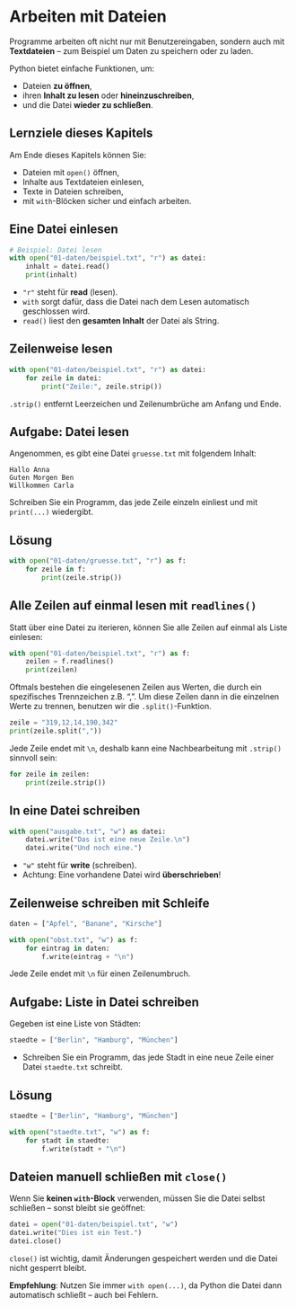 # Arbeiten mit Dateien

Programme arbeiten oft nicht nur mit Benutzereingaben, sondern auch mit **Textdateien** – zum Beispiel um Daten zu speichern oder zu laden.

Python bietet einfache Funktionen, um:

- Dateien **zu öffnen**,
- ihren **Inhalt zu lesen** oder **hineinzuschreiben**,
- und die Datei **wieder zu schließen**.

## Lernziele dieses Kapitels

Am Ende dieses Kapitels können Sie:

- Dateien mit `open()` öffnen,
- Inhalte aus Textdateien einlesen,
- Texte in Dateien schreiben,
- mit `with`-Blöcken sicher und einfach arbeiten.

## Eine Datei einlesen

```python
# Beispiel: Datei lesen
with open("01-daten/beispiel.txt", "r") as datei:
    inhalt = datei.read()
    print(inhalt)
```

- `"r"` steht für **read** (lesen).
- `with` sorgt dafür, dass die Datei nach dem Lesen automatisch geschlossen wird.
- `read()` liest den **gesamten Inhalt** der Datei als String.

## Zeilenweise lesen

```python
with open("01-daten/beispiel.txt", "r") as datei:
    for zeile in datei:
        print("Zeile:", zeile.strip())
```

::: {.callout-note collapse="false"}
`.strip()` entfernt Leerzeichen und Zeilenumbrüche am Anfang und Ende.
:::

::: {.callout-tip collapse="true"}
## Aufgabe: Datei lesen

Angenommen, es gibt eine Datei `gruesse.txt` mit folgendem Inhalt:

```
Hallo Anna
Guten Morgen Ben
Willkommen Carla
```

Schreiben Sie ein Programm, das jede Zeile einzeln einliest und mit `print(...)` wiedergibt.

::: {.callout-caution icon="false" collapse="true"}
## Lösung
```python
with open("01-daten/gruesse.txt", "r") as f:
    for zeile in f:
        print(zeile.strip())
```
:::
:::

## Alle Zeilen auf einmal lesen mit `readlines()`

Statt über eine Datei zu iterieren, können Sie alle Zeilen auf einmal als Liste einlesen:

```python
with open("01-daten/beispiel.txt", "r") as f:
    zeilen = f.readlines()
    print(zeilen)
```

::: {.callout-important collapse="false"}
Oftmals bestehen die eingelesenen Zeilen aus Werten, die durch ein spezifisches 
Trennzeichen z.B. ",". Um diese Zeilen dann in die einzelnen Werte zu trennen, 
benutzen wir die `.split()`-Funktion.

```python
zeile = "319,12,14,190,342"
print(zeile.split(","))
```

Jede Zeile endet mit `\n`, deshalb kann eine Nachbearbeitung mit `.strip()` sinnvoll sein:

```python
for zeile in zeilen:
    print(zeile.strip())
```
:::

## In eine Datei schreiben

```python
with open("ausgabe.txt", "w") as datei:
    datei.write("Das ist eine neue Zeile.\n")
    datei.write("Und noch eine.")
```

- `"w"` steht für **write** (schreiben).
- Achtung: Eine vorhandene Datei wird **überschrieben**!

## Zeilenweise schreiben mit Schleife

```python
daten = ["Apfel", "Banane", "Kirsche"]

with open("obst.txt", "w") as f:
    for eintrag in daten:
        f.write(eintrag + "\n")
```

::: {.callout-important collapse="false"}
Jede Zeile endet mit `\n` für einen Zeilenumbruch.
:::

::: {.callout-tip collapse="true"}
## Aufgabe: Liste in Datei schreiben

Gegeben ist eine Liste von Städten:

```python
staedte = ["Berlin", "Hamburg", "München"]
```

- Schreiben Sie ein Programm, das jede Stadt in eine neue Zeile einer Datei `staedte.txt` schreibt.

::: {.callout-caution icon="false" collapse="true"}
## Lösung
```python
staedte = ["Berlin", "Hamburg", "München"]

with open("staedte.txt", "w") as f:
    for stadt in staedte:
        f.write(stadt + "\n")
```
:::
:::

## Dateien manuell schließen mit `close()`

Wenn Sie **keinen `with`-Block** verwenden, müssen Sie die Datei selbst schließen 
– sonst bleibt sie geöffnet:

```python
datei = open("01-daten/beispiel.txt", "w")
datei.write("Dies ist ein Test.")
datei.close()
```

::: {.callout-important collapse="false"}
`close()` ist wichtig, damit Änderungen gespeichert werden und die Datei nicht 
gesperrt bleibt.

**Empfehlung**: Nutzen Sie immer `with open(...)`, da Python die Datei dann 
automatisch schließt – auch bei Fehlern.
:::


